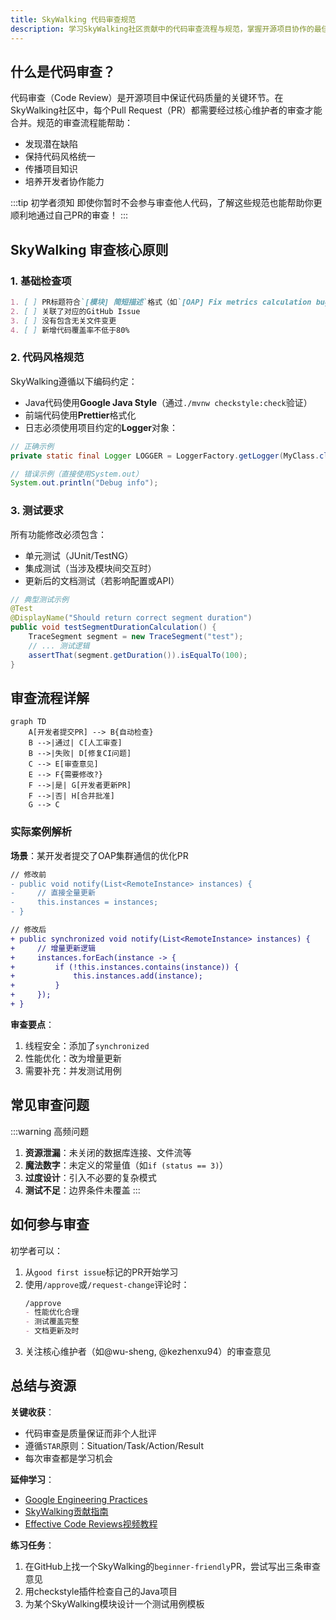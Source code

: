 ```yaml
---
title: SkyWalking 代码审查规范
description: 学习SkyWalking社区贡献中的代码审查流程与规范，掌握开源项目协作的最佳实践
---
```


## 什么是代码审查？

代码审查（Code Review）是开源项目中保证代码质量的关键环节。在SkyWalking社区中，每个Pull Request（PR）都需要经过核心维护者的审查才能合并。规范的审查流程能帮助：
- 发现潜在缺陷
- 保持代码风格统一
- 传播项目知识
- 培养开发者协作能力

:::tip 初学者须知
即使你暂时不会参与审查他人代码，了解这些规范也能帮助你更顺利地通过自己PR的审查！
:::

## SkyWalking 审查核心原则

### 1. 基础检查项

```markdown
1. [ ] PR标题符合`[模块] 简短描述`格式（如`[OAP] Fix metrics calculation bug`）
2. [ ] 关联了对应的GitHub Issue
3. [ ] 没有包含无关文件变更
4. [ ] 新增代码覆盖率不低于80%
```

### 2. 代码风格规范

SkyWalking遵循以下编码约定：
- Java代码使用**Google Java Style**（通过`./mvnw checkstyle:check`验证）
- 前端代码使用**Prettier**格式化
- 日志必须使用项目约定的**Logger**对象：

```java
// 正确示例
private static final Logger LOGGER = LoggerFactory.getLogger(MyClass.class);

// 错误示例（直接使用System.out）
System.out.println("Debug info");
```

### 3. 测试要求

所有功能修改必须包含：
- 单元测试（JUnit/TestNG）
- 集成测试（当涉及模块间交互时）
- 更新后的文档测试（若影响配置或API）

```java
// 典型测试示例
@Test
@DisplayName("Should return correct segment duration")
public void testSegmentDurationCalculation() {
    TraceSegment segment = new TraceSegment("test");
    // ... 测试逻辑
    assertThat(segment.getDuration()).isEqualTo(100);
}
```

## 审查流程详解

```mermaid
graph TD
    A[开发者提交PR] --> B{自动检查}
    B -->|通过| C[人工审查]
    B -->|失败| D[修复CI问题]
    C --> E[审查意见]
    E --> F{需要修改?}
    F -->|是| G[开发者更新PR]
    F -->|否| H[合并批准]
    G --> C
```

### 实际案例解析

**场景**：某开发者提交了OAP集群通信的优化PR

```diff
// 修改前
- public void notify(List<RemoteInstance> instances) {
-     // 直接全量更新
-     this.instances = instances;
- }

// 修改后
+ public synchronized void notify(List<RemoteInstance> instances) {
+     // 增量更新逻辑
+     instances.forEach(instance -> {
+         if (!this.instances.contains(instance)) {
+             this.instances.add(instance);
+         }
+     });
+ }
```

**审查要点**：
1. 线程安全：添加了`synchronized`
2. 性能优化：改为增量更新
3. 需要补充：并发测试用例

## 常见审查问题

:::warning 高频问题
1. **资源泄漏**：未关闭的数据库连接、文件流等
2. **魔法数字**：未定义的常量值（如`if (status == 3)`）
3. **过度设计**：引入不必要的复杂模式
4. **测试不足**：边界条件未覆盖
:::

## 如何参与审查

初学者可以：
1. 从`good first issue`标记的PR开始学习
2. 使用`/approve`或`/request-change`评论时：
   ```markdown
   /approve 
   - 性能优化合理
   - 测试覆盖完整
   - 文档更新及时
   ```
3. 关注核心维护者（如@wu-sheng, @kezhenxu94）的审查意见

## 总结与资源

**关键收获**：
- 代码审查是质量保证而非个人批评
- 遵循`STAR`原则：Situation/Task/Action/Result
- 每次审查都是学习机会

**延伸学习**：
- [Google Engineering Practices](https://google.github.io/eng-practices/)
- [SkyWalking贡献指南](https://github.com/apache/skywalking/blob/master/docs/en/guides/README.md)
- [Effective Code Reviews视频教程](https://example.com/link-to-tutorial)

**练习任务**：
1. 在GitHub上找一个SkyWalking的`beginner-friendly`PR，尝试写出三条审查意见
2. 用checkstyle插件检查自己的Java项目
3. 为某个SkyWalking模块设计一个测试用例模板